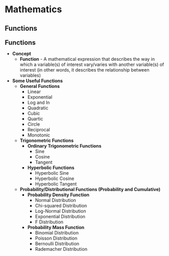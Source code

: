 # Mathematics



## Functions 

<p style = "margin-bottom: 0px; font-size: 20px; ">**Functions**</p>

- **Concept**
  - **Function** - A mathematical expression that describes the way in which a variable(s) of interest vary/varies with another variable(s) of interest (in other words, it describes the relationship between variables)
- **Some Useful Functions**
  - **General Functions**
    - Linear
    - Exponential 
    - Log and ln
    - Quadratic
    - Cubic
    - Quartic
    - Circle
    - Reciprocal
    - Monotonic
  - **Trigonometric Functions**
    - **Ordinary Trigonometric Functions**
      - Sine
      -  Cosine
      - Tangent
    - **Hyperbolic Functions**
      - Hyperbolic Sine
      - Hyperbolic Cosine
      - Hyperbolic Tangent 
  - **Probability/Distributional Functions (Probability and Cumulative)**
    - **Probability Density Function**
      - Normal Distribution
      - Chi-squared Distribution
      - Log-Normal Distribution
      - Exponential Distribution
      - F Distribution
    - **Probability Mass Function**
      - Binomial Distribution
      - Poisson Distribution
      - Bernoulli Distribution
      - Rademacher Distribution



